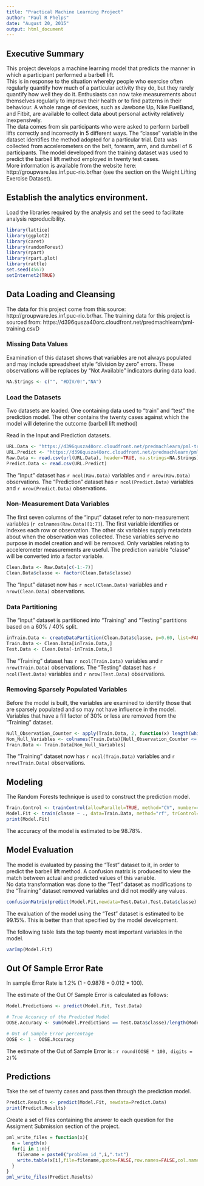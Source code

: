 ```yaml
---
title: "Practical Machine Learning Project"
author: "Paul R Phelps"
date: "August 20, 2015"
output: html_document
---
```


## Executive Summary

This project develops a machine learning model that predicts the manner in which a participant performed a barbell lift.        
This is in response to the situation whereby people who exercise often regularly quantify how much of a particular activity they do, but they rarely quantify how well they do it. Enthusiasts can now take measurements about themselves regularly to improve their health or to find patterns in their behaviour. A whole range of devices, such as Jawbone Up, Nike FuelBand, and Fitbit, are available to collect data about personal activity relatively inexpensively.      
The data comes from six participants who were asked to perform barbell lifts correctly and incorrectly in 5 different ways. The "classe" variable in the dataset identifies the method adopted for a particular trial. Data was collected from accelerometers on the belt, forearm, arm, and dumbell of 6 participants. 
The model developed from the training dataset was used to predict the barbell lift method employed in twenty test cases.      
More information is available from the website here: http://groupware.les.inf.puc-rio.br/har (see the section on the Weight Lifting Exercise Dataset). 

## Establish the analytics environment.

Load the libraries required by the analysis and set the seed to facilitate analysis reproducibility.
```r
library(lattice)
library(ggplot2)
library(caret)
library(randomForest)
library(rpart)
library(rpart.plot)
library(rattle)
set.seed(4567)
setInternet2(TRUE)
```

## Data Loading and Cleansing

The data for this project come from this source: http://groupware.les.inf.puc-rio.br/har.
The training data for this project is sourced from: https://d396qusza40orc.cloudfront.net/predmachlearn/pml-training.csvD

### Missing Data Values

Examination of this dataset shows that variables are not always populated and may include spreadsheet style "division by zero" errors. These observations will be replaces by "Not Available" indicators during data load.
```r
NA.Strings <- c("", "#DIV/0!","NA")
```

### Load the Datasets

Two datasets are loaded. One containing data used to "train" and "test" the prediction model. The other contains the twenty cases against which the model will deterine the outcome (barbell lift method)

Read in the Input and Prediction datasets.

```r
URL.Data <- "https://d396qusza40orc.cloudfront.net/predmachlearn/pml-training.csv"
URL.Predict <- "https://d396qusza40orc.cloudfront.net/predmachlearn/pml-testing.csv"
Raw.Data <- read.csv(url(URL.Data), header=TRUE, na.strings=NA.Strings)
Predict.Data <- read.csv(URL.Predict)
```
The "Input" dataset has `r ncol(Raw.Data)` variables and `r nrow(Raw.Data)` observations.
The "Prediction" dataset has `r ncol(Predict.Data)` variables and `r nrow(Predict.Data)` observations.

### Non-Measurement Data Variables

The first seven columns of the "input" dataset refer to non-measurement variables (`r colnames(Raw.Data)[1:7]`). The first variable identifies or indexes each row or observation. The other six variables supply metadata about when the observation was collected. These variables serve no purpose in model creation and will be removed. Only variables relating to accelerometer measurements are useful. 
The prediction variable "classe" will be converted into a factor variable.

```r
Clean.Data <- Raw.Data[c(-1:-7)]
Clean.Data$classe <- factor(Clean.Data$classe)
```
The "Input" dataset now has `r ncol(Clean.Data)` variables and `r nrow(Clean.Data)` observations.

### Data Partitioning

The "Input" dataset is partitioned into "Training" and "Testing" partitions based on a 60% / 40% split.

```r
inTrain.Data <- createDataPartition(Clean.Data$classe, p=0.60, list=FALSE)
Train.Data <- Clean.Data[inTrain.Data,]
Test.Data <- Clean.Data[-inTrain.Data,]
```
The "Training" dataset has `r ncol(Train.Data)` variables and `r nrow(Train.Data)` observations.
The "Testing" dataset has `r ncol(Test.Data)` variables and `r nrow(Test.Data)` observations.

### Removing Sparsely Populated Variables

Before the model is built, the variables are examined to identify those that are sparsely populated and so may not have influence in the model. Variables that have a fill factor of 30% or less are removed from the "Training" dataset.

```r
Null_Observation_Counter <- apply(Train.Data, 2, function(x) length(which(is.na(x) ))/length(x))
Non_Null_Variables <- colnames(Train.Data)[Null_Observation_Counter <= 0.3]
Train.Data <- Train.Data[Non_Null_Variables]
```
The "Training" dataset now has `r ncol(Train.Data)` variables and `r nrow(Train.Data)` observations.

## Modeling

The Random Forests technique is used to construct the prediction model.

```r
Train.Control <- trainControl(allowParallel=TRUE, method="CV", number=4 )
Model.Fit <- train(classe ~ ., data=Train.Data, method="rf", trControl=Train.Control)
print(Model.Fit)
```

The accuracy of the model is estimated to be 98.78%. 

## Model Evaluation

The model is evaluated by passing the "Test" dataset to it, in order to predict the barbell lift method. A confusion matrix is produced to view the match between actual and predicted values of this variable.    
No data transformation was done to the "Test" dataset as modifications to the "Training" dataset removed variables and did not modify any values. 

```r
confusionMatrix(predict(Model.Fit,newdata=Test.Data),Test.Data$classe)
```
The evaluation of the model using the "Test" dataset is estimated to be 99.15%. This is better than that specified by the model development.             

The following table lists the top twenty most important variables in the model.
```r
varImp(Model.Fit)
```


## Out Of Sample Error Rate

In sample Error Rate is 1.2% (1 - 0.9878 = 0.012 * 100).

The estimate of the Out Of Sample Error is calculated as follows: 
```r
Model.Predictions <- predict(Model.Fit, Test.Data)

# True Accuracy of the Predicted Model
OOSE.Accuracy <- sum(Model.Predictions == Test.Data$classe)/length(Model.Predictions)

# Out of Sample Error percentage
OOSE <- 1 - OOSE.Accuracy
```

The estimate of the Out of Sample Error is : `r round(OOSE * 100, digits = 2)`%

 
## Predictions
 
 Take the set of twenty cases and pass then through the prediction model.
 
```r
Predict.Results <- predict(Model.Fit, newdata=Predict.Data)
print(Predict.Results)
```

Create a set of files containing the answer to each question for the Assigment Submission section of the project.

```r
pml_write_files = function(x){
  n = length(x)
  for(i in 1:n){
    filename = paste0("problem_id_",i,".txt")
    write.table(x[i],file=filename,quote=FALSE,row.names=FALSE,col.names=FALSE)
  }
}
pml_write_files(Predict.Results)
```


 
